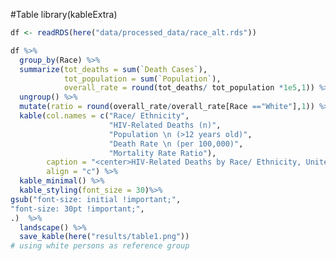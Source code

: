 #Table
library(kableExtra)
```r
df <- readRDS(here("data/processed_data/race_alt.rds"))

df %>% 
  group_by(Race) %>% 
  summarize(tot_deaths = sum(`Death Cases`),
            tot_population = sum(`Population`),
            overall_rate = round(tot_deaths/ tot_population *1e5,1)) %>% 
  ungroup() %>% 
  mutate(ratio = round(overall_rate/overall_rate[Race =="White"],1)) %>%
  kable(col.names = c("Race/ Ethnicity",
                      "HIV-Related Deaths (n)",
                      "Population \n (>12 years old)",
                      "Death Rate \n (per 100,000)",
                      "Mortality Rate Ratio"),
        caption = "<center>HIV-Related Deaths by Race/ Ethnicity, United States, 2020</center>",
        align = "c") %>%
  kable_minimal() %>%
  kable_styling(font_size = 30)%>%
gsub("font-size: initial !important;",
"font-size: 30pt !important;",
.)  %>% 
  landscape() %>% 
  save_kable(here("results/table1.png"))
# using white persons as reference group
```


